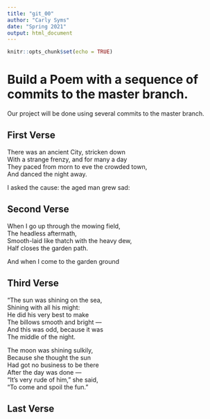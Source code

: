 ```yaml
---
title: "git_00"
author: "Carly Syms"
date: "Spring 2021"
output: html_document
---
```


```r
knitr::opts_chunk$set(echo = TRUE)
```
# Build a Poem with a sequence of commits to the master branch.
Our project will be done using several commits to the master branch.
<!-- Do not modify or change any text in "!--" bracketed areas such as this --- these are instructions to
you, if you change any of this the git program will notice it and compromise your git merging strategy !-->

## First Verse 
<!--Put the first five lines of a poem by Lewis Carrol in this section!-->
  
There was an ancient City, stricken down    
With a strange frenzy, and for many a day    
They paced from morn to eve the crowded town,    
And danced the night away.     
  
I asked the cause: the aged man grew sad:  
  

## Second Verse
<!--Put the first five lines of a poem by Robert Frost here!-->

When I go up through the mowing field,    
The headless aftermath,    
Smooth-laid like thatch with the heavy dew,    
Half closes the garden path.    
  
And when I come to the garden ground  
  

## Third Verse
<!--Put the first two verses of The Walrus and the Carpenter here!-->

"The sun was shining on the sea,    
      Shining with all his might:    
He did his very best to make    
      The billows smooth and bright —    
And this was odd, because it was    
      The middle of the night.     
  
The moon was shining sulkily,    
      Because she thought the sun    
Had got no business to be there    
      After the day was done —    
"It's very rude of him," she said,    
      "To come and spoil the fun."     
  

## Last Verse
<!--Put a short poem of your choice 8-20 lines,here!-->
